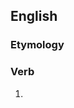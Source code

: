 ==English==

===Etymology===
{{suﬃx|afflict|eth}}

===Verb===
{{en-verb form}}

# {{archaic third-person singular of|afflict}}

{{count page|[[Wiktionary:Page count]]}}